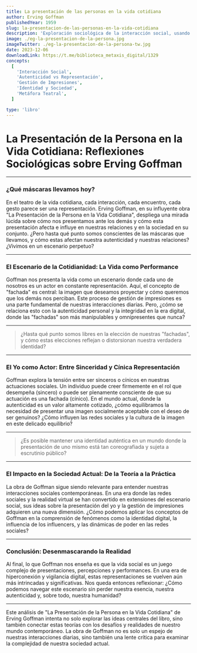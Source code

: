 ```yaml
---
title: La presentación de las personas en la vida cotidiana
author: Erving Goffman
publishedYear: 1959
slug: la-presentacion-de-las-personas-en-la-vida-cotidiana
description: 'Exploración sociológica de la interacción social, usando la metáfora del teatro para analizar cómo las personas se presentan en la sociedad y gestionan impresiones, equilibrando autenticidad y representación.'
image: ./eg-la-presentacion-de-la-persona.jpg
imageTwitter: ./eg-la-presentacion-de-la-persona-tw.jpg
date: 2023-12-06
downloadLink: https://t.me/biblioteca_metaxis_digital/1329
concepts:
  [
    'Interacción Social',
    'Autenticidad vs Representación',
    'Gestión de Impresiones',
    'Identidad y Sociedad',
    'Metáfora Teatral',
  ]

type: 'libro'
---
```


# La Presentación de la Persona en la Vida Cotidiana: Reflexiones Sociológicas sobre Erving Goffman

---

### **¿Qué máscaras llevamos hoy?**

En el teatro de la vida cotidiana, cada interacción, cada encuentro, cada gesto parece ser una representación. Erving Goffman, en su influyente obra "La Presentación de la Persona en la Vida Cotidiana", despliega una mirada lúcida sobre cómo nos presentamos ante los demás y cómo esta presentación afecta e influye en nuestras relaciones y en la sociedad en su conjunto. ¿Pero hasta qué punto somos conscientes de las máscaras que llevamos, y cómo estas afectan nuestra autenticidad y nuestras relaciones? ¿Vivimos en un escenario perpetuo?

---

### **El Escenario de la Cotidianidad: La Vida como Performance**

Goffman nos presenta la vida como un escenario donde cada uno de nosotros es un actor en constante representación. Aquí, el concepto de "fachada" es central: la imagen que deseamos proyectar y cómo queremos que los demás nos perciban. Este proceso de gestión de impresiones es una parte fundamental de nuestras interacciones diarias. Pero, ¿cómo se relaciona esto con la autenticidad personal y la integridad en la era digital, donde las "fachadas" son más manipulables y omnipresentes que nunca?

---

> ¿Hasta qué punto somos libres en la elección de nuestras "fachadas", y cómo estas elecciones reflejan o distorsionan nuestra verdadera identidad?

---

### **El Yo como Actor: Entre Sinceridad y Cínica Representación**

Goffman explora la tensión entre ser sinceros o cínicos en nuestras actuaciones sociales. Un individuo puede creer firmemente en el rol que desempeña (sincero) o puede ser plenamente consciente de que su actuación es una fachada (cínico). En el mundo actual, donde la autenticidad es un valor altamente cotizado, ¿cómo equilibramos la necesidad de presentar una imagen socialmente aceptable con el deseo de ser genuinos? ¿Cómo influyen las redes sociales y la cultura de la imagen en este delicado equilibrio?

---

> ¿Es posible mantener una identidad auténtica en un mundo donde la presentación de uno mismo está tan coreografiada y sujeta a escrutinio público?

---

### **El Impacto en la Sociedad Actual: De la Teoría a la Práctica**

La obra de Goffman sigue siendo relevante para entender nuestras interacciones sociales contemporáneas. En una era donde las redes sociales y la realidad virtual se han convertido en extensiones del escenario social, sus ideas sobre la presentación del yo y la gestión de impresiones adquieren una nueva dimensión. ¿Cómo podemos aplicar los conceptos de Goffman en la comprensión de fenómenos como la identidad digital, la influencia de los influencers, y las dinámicas de poder en las redes sociales?

---

### **Conclusión: Desenmascarando la Realidad**

Al final, lo que Goffman nos enseña es que la vida social es un juego complejo de presentaciones, percepciones y performances. En una era de hiperconexión y vigilancia digital, estas representaciones se vuelven aún más intrincadas y significativas. Nos queda entonces reflexionar: ¿Cómo podemos navegar este escenario sin perder nuestra esencia, nuestra autenticidad y, sobre todo, nuestra humanidad?

---

Este análisis de "La Presentación de la Persona en la Vida Cotidiana" de Erving Goffman intenta no solo explorar las ideas centrales del libro, sino también conectar estas teorías con los desafíos y realidades de nuestro mundo contemporáneo. La obra de Goffman no es solo un espejo de nuestras interacciones diarias, sino también una lente crítica para examinar la complejidad de nuestra sociedad actual.
